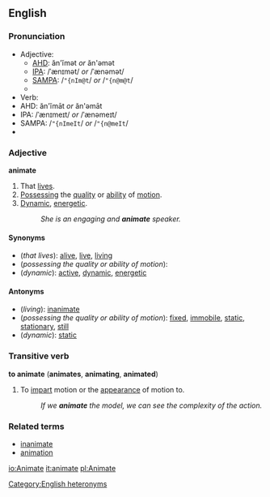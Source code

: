 ==English==
===Pronunciation===
*Adjective:
**[[AHD]]: ăn'ĭmət ''or'' ăn'əmət
**[[IPA]]: /ˈænɪmət/ ''or'' /ˈænəmət/
**[[SAMPA]]: /<tt>"{nIm@t</tt>/ ''or'' /<tt>"{n@m@t</tt>/
**{{audio|en-us-animate-adj.ogg|Audio (US)}}
*Verb:
*AHD: ăn'ĭmāt ''or'' ăn'əmāt
*IPA: /ˈænɪmeɪt/ ''or'' /ˈænəmeɪt/
*SAMPA: /<tt>"{nImeIt</tt>/ ''or'' /<tt>"{n@meIt</tt>/
*{{audio|en-us-animate-verb.ogg|Audio (US)}}

===Adjective===
'''animate'''

#That [[live]]s.
#[[Possess]]ing the [[quality]] or [[ability]] of [[motion]].
#[[Dynamic]], [[energetic]].
#:''She is an engaging and '''animate''' speaker.''

====Synonyms====
*(''that lives''): [[alive]], [[live]], [[living]]
*(''possessing the quality or ability of motion''):
*(''dynamic''): [[active]], [[dynamic]], [[energetic]]

====Antonyms====
*(''living''): [[inanimate]]
*(''possessing the quality or ability of motion''): [[fixed]], [[immobile]], [[static]], [[stationary]], [[still]]
*(''dynamic''): [[static]]

===Transitive verb===
'''to animate''' ('''animates''', '''animating''', '''animated''')

#To [[impart]] motion or the [[appearance]] of motion to.
#:''If we '''animate''' the model, we can see the complexity of the action.''

===Related terms===
*[[inanimate]]
*[[animation]]

[[Category:English heteronyms]]

[[io:Animate]]
[[it:animate]]
[[pl:Animate]]